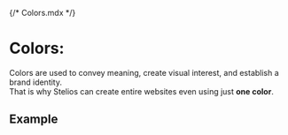 {/* Colors.mdx */}

<Meta of={ColorStories} name="Docs"/>

# Colors:
Colors are used to convey meaning, create visual interest, and establish a brand identity.\
That is why Stelios can create entire websites even using just **one color**.

## Example
<Canvas of={ColorStories.Sample}/>